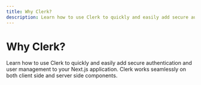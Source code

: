 ```yaml
---
title: Why Clerk?
description: Learn how to use Clerk to quickly and easily add secure authentication and user management to your Next.js application. Clerk works seamlessly on both client side and server side components.
---
```


# Why Clerk?

Learn how to use Clerk to quickly and easily add secure authentication and user management to your Next.js application. Clerk works seamlessly on both client side and server side components.
